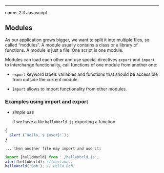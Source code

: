 ---
name: 2.3 Javascript






## Modules 

As our application grows bigger, we want to split it into multiple files, so called “modules”. A module usually contains a class or a library of functions.
A module is just a file. One script is one module. 

Modules can load each other and use special directives ```export``` and ```import``` to interchange functionality, call functions of one module from another one:

*  ```export``` keyword labels variables and functions that should be accessible from outside the current module.


*  ```import``` allows to import functionality from other modules.



### Examples using import and export 

* *simple use*

    if we have a file ```helloWorld.js``` exporting a function: 
    
```js
{
  alert (`Hello, $ {user}!`);
}
```            

    ... then another file may import and use it:
    
```js
import {helloWorld} from './helloWorld.js'; 
alert(helloWorld); //function..
helloWorld('Bob'); // Hello Bob!
```
